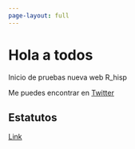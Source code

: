 ```yaml
---
page-layout: full
---
```



# Hola a todos

Inicio de pruebas nueva web R_hisp


Me puedes encontrar en 
[Twitter](https://twitter.com/R_Hisp) 



## Estatutos

[Link](doc_comunidad/Estatutos-R-es_v2.pdf)
